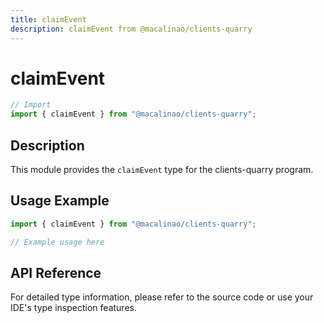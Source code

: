```yaml
---
title: claimEvent
description: claimEvent from @macalinao/clients-quarry
---
```


# claimEvent

```typescript
// Import
import { claimEvent } from "@macalinao/clients-quarry";
```

## Description

This module provides the `claimEvent` type for the clients-quarry program.

## Usage Example

```typescript
import { claimEvent } from "@macalinao/clients-quarry";

// Example usage here
```

## API Reference

For detailed type information, please refer to the source code or use your IDE's type inspection features.
